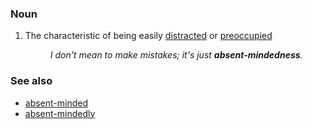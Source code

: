 ===Noun===
#The characteristic of being easily [[distract]]ed or [[preoccupied]]
#:''I don't mean to make mistakes; it's just '''absent-mindedness'''.''

===See also===
*[[absent-minded]]
*[[absent-mindedly]]